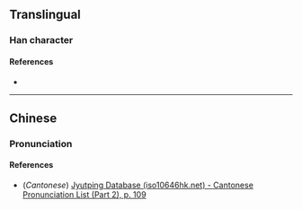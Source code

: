 {{character info/new}}
==Translingual==

===Han character===
{{Han char|rn=61|rad=心|as=09|sn=12|four=96081|canj=PAMO|ids=⿰忄是}}

====References====
* {{Han ref|kx=0393.180|dkj=10882|dj=0729.140|hdz=42327.100|uh=60FF|ud=24831|bh=D94E|bd=55630}}

----

==Chinese==
{{zh-forms}}

===Pronunciation===
{{zh-pron
|m=tí
|c=tai4
|mc=
|oc=
|cat=
}}

====References====
* (''Cantonese'') [http://www.iso10646hk.net/jp/document/download.jsp Jyutping Database (iso10646hk.net) - Cantonese Pronunciation List (Part 2), p. 109]